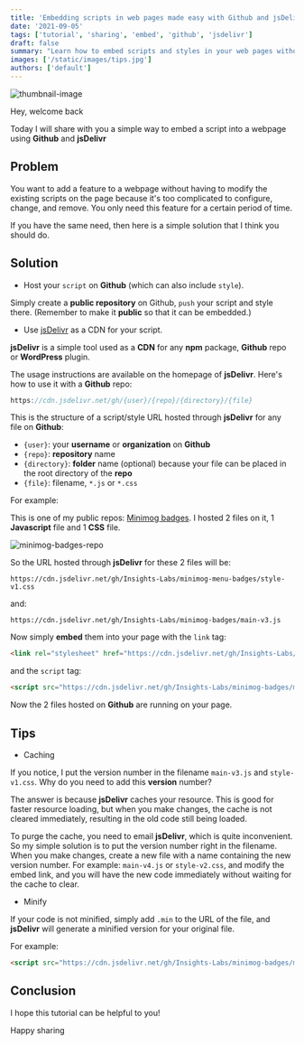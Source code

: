 ```yaml
---
title: 'Embedding scripts in web pages made easy with Github and jsDelivr'
date: '2021-09-05'
tags: ['tutorial', 'sharing', 'embed', 'github', 'jsdelivr']
draft: false
summary: "Learn how to embed scripts and styles in your web pages without the need to modify your site's existing code. Use Github to host your script and style files, and jsDelivr as a CDN to deliver them to your web page."
images: ['/static/images/tips.jpg']
authors: ['default']
---
```



![thumbnail-image](/static/images/tips.jpg)
<UnsplashPhotoInfo photoURL="https://unsplash.com/photos/82TpEld0_e4" author="AbsolutVision" />

Hey, welcome back <Twemoji emoji="waving-hand" />

Today I will share with you a simple way to embed a script into a webpage using **Github** and **jsDelivr**

## Problem

You want to add a feature to a webpage without having to modify the existing scripts on the page because it's too complicated to configure, change, and remove.
You only need this feature for a certain period of time.

If you have the same need, then here is a simple solution that I think you should do.

## Solution

- Host your `script` on **Github** (which can also include `style`).

Simply create a **public repository** on Github, `push` your script and style there.
(Remember to make it **public** so that it can be embedded.)

- Use [jsDelivr](https://www.jsdelivr.com/) as a CDN for your script.

**jsDelivr** is a simple tool used as a **CDN** for any **npm** package, **Github** repo or **WordPress** plugin.

The usage instructions are available on the homepage of **jsDelivr**. Here's how to use it with a **Github** repo:

```js
https://cdn.jsdelivr.net/gh/{user}/{repo}/{directory}/{file}
```

This is the structure of a script/style URL hosted through **jsDelivr** for any file on **Github**:

- `{user}`: your **username** or **organization** on **Github**
- `{repo}`: **repository** name
- `{directory}`: **folder** name (optional) because your file can be placed in the root directory of the **repo**
- `{file}`: filename, `*.js` or `*.css`

For example:

This is one of my public repos: [Minimog badges](https://github.com/Insights-Labs/minimog-badges).
I hosted 2 files on it, 1 **Javascript** file and 1 **CSS** file.

![minimog-badges-repo](/static/images/minimog-badges-repo.jpg)

So the URL hosted through **jsDelivr** for these 2 files will be:

`https://cdn.jsdelivr.net/gh/Insights-Labs/minimog-menu-badges/style-v1.css`

and:

`https://cdn.jsdelivr.net/gh/Insights-Labs/minimog-badges/main-v3.js`

Now simply **embed** them into your page with the `link` tag:

```html
<link rel="stylesheet" href="https://cdn.jsdelivr.net/gh/Insights-Labs/minimog-menu-badges/style-v1.css">
```

and the `script` tag:

```html
<script src="https://cdn.jsdelivr.net/gh/Insights-Labs/minimog-badges/main-v3.js" async></script>
```

Now the 2 files hosted on **Github** are running on your page. <Twemoji emoji="party-popper" />

## Tips

- Caching

If you notice, I put the version number in the filename `main-v3.js` and `style-v1.css`. Why do you need to add this **version** number?

The answer is because **jsDelivr** caches your resource.
This is good for faster resource loading, but when you make changes, the cache is not cleared immediately, resulting in the old code still being loaded.

To purge the cache, you need to email **jsDelivr**, which is quite inconvenient.
So my simple solution is to put the version number right in the filename.
When you make changes, create a new file with a name containing the new version number. For example: `main-v4.js` or `style-v2.css`,
and modify the embed link, and you will have the new code immediately without waiting for the cache to clear.

- Minify

If your code is not minified, simply add `.min` to the URL of the file, and **jsDelivr** will generate a minified version for your original file.

For example:

```html
<script src="https://cdn.jsdelivr.net/gh/Insights-Labs/minimog-badges/main-v3.min.js" async></script>
```

## Conclusion

I hope this tutorial can be helpful to you!

Happy sharing <Twemoji emoji="clinking-beer-mugs" />
